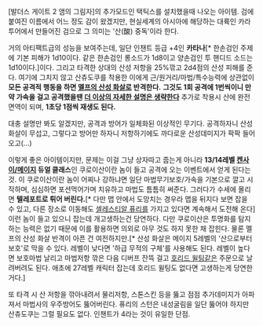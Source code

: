 [발더스 게이트 2 앰의 그림자]의 추가모드인 택틱스를 설치했을때 나오는 아이템. 검에 붙여진 이름에서 어느 정도 감이 왔겠지만, 현실세계의 아시아에 해당하는 대륙인 카라투어에서 만들어진 검으로 그 의미는 '산(酸) 중독'이라 한다.

거의 아티팩트급의 성능을 보여주는데, 일단 인챈트 등급 +4인 '''카타나'''[* 한손검인 주제에 기본 피해가 1d10이다. 같은 한손검인 롱소드가 1d8이고 양손검인 투 핸디드 소드는 1d10이다.]이다. 그리고 타격한 상대의 산성 저항을 25%깎고 2d4점의 산성 피해를 준다. 여기에 그치지 않고 산츄도쿠를 착용한 이에게 근/원거리/마법/특수능력에 상관없이 '''모든 공격적 행동을 하면 [[멜프의 산성 화살]]로 반격한다.''' '''그것도 1회 공격에 1번씩이니 만약 가속을 걸고 공격했을땐 [[더 이상의 자세한 설명은 생략한다]]''' 추가로 착용시 산에 완전 면역이 되며, '''1초당 1점씩 재생도 된다.'''

대충 설명만 봐도 알겠지만, 공격과 방어가 일체화된 이상적인 무기다. 공격하자니 산성화살이 무섭고, 그렇다고 방어만 하자니 저항하기에도 까다로운 산성데미지가 팍팍 들어오고(...)


이렇게 좋은 아이템이지만, 문제는 이걸 그냥 상자따고 줍는게 아니라 '''13/14레벨 [[켄사이/메이지]] 듀얼 클래스'''인 쿠로이산이란 놈이 들고 공격에 오는 이벤트에서 얻게 된다는 것. 이 쿠로이산이란 놈이 어찌나 강하냐면 일단 마법무기보호/가속을 기본으로 깔고 시작하며, 심심하면 포션먹어가며 치유하고 마법도 틈틈히 써준다. 그러다가 수세에 몰리면 '''텔레포트로 튀어 버린다.'''[* 다만 맵 안에서 도망치는 경우라 맵을 뒤지다 보면 잡을 수 있고, 다른 장소로 이동해도 [[셀레스티알 퓨리]]를 가지고 있다면 계속해서 도전해 온다] 이런 놈이 들고 있으니 잡는데 개고생하는건 당연하다. 다만 쿠로이산은 투명화를 탐지하는 능력은 없기 때문에 이를 활용하면 의외로 아무 것도 하지 못한 채 잡힌다. 물론 멜프의 산성 화살 반격이 아픈 건 여전하지만.[* 산성 화살은 메이지 5레벨의 '산으로부터 보호'로 막을 수 있다. 레벨이 낮다면 '하급 무적의 구체'를 사용해도 된다. 레벨이 높다면 보호마법 날리고 마법저항 깎은 다음 디버프 잔뜩 걸고 [[호리드 윌팅]]같은 주문으로 날려버려도 된다. 애초에 27레벨 캐릭터 잡는데 호리드 윌팅도 없다면 고생하는게 당연한거다.]

또 타격 시 산 저항을 깎아내려서 물리저항, 스톤스킨 등을 뚫고 점점 추가데미지가 아파져서 마법사의 우주방어도 뚫어버린다. 퓨리의 스턴은 내성굴림을 일단 뚫어야 하지만 산츄도쿠는 그럴 필요도 없다. 인챈트가 4라는 것이 유일한 단점.
